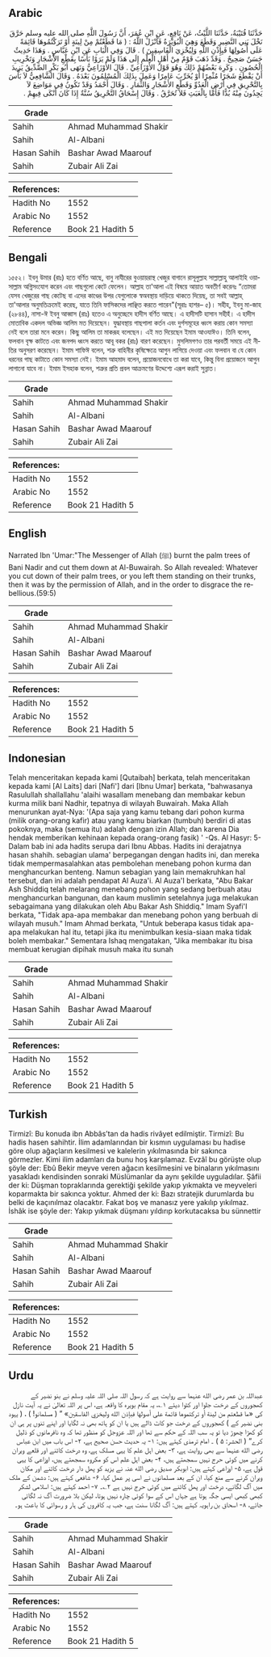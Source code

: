 ## Arabic


<div dir="rtl" lang="ar" style={{fontSize:'larger',backgroundColor:'#f8f9fa',padding:20}}>
حَدَّثَنَا قُتَيْبَةُ، حَدَّثَنَا اللَّيْثُ، عَنْ نَافِعٍ، عَنِ ابْنِ عُمَرَ، أَنَّ رَسُولَ اللَّهِ صلى الله عليه وسلم حَرَّقَ نَخْلَ بَنِي النَّضِيرِ وَقَطَعَ وَهِيَ الْبُوَيْرَةُ فَأَنْزَلَ اللَّهُ ‏:‏ ‏(‏ مَا قَطَعْتُمْ مِنْ لِينَةٍ أَوْ تَرَكْتُمُوهَا قَائِمَةً عَلَى أُصُولِهَا فَبِإِذْنِ اللَّهِ وَلِيُخْزِيَ الْفَاسِقِينَ ‏)‏ ‏.‏ قَالَ وَفِي الْبَابِ عَنِ ابْنِ عَبَّاسٍ ‏.‏ وَهَذَا حَدِيثٌ حَسَنٌ صَحِيحٌ ‏.‏ وَقَدْ ذَهَبَ قَوْمٌ مِنْ أَهْلِ الْعِلْمِ إِلَى هَذَا وَلَمْ يَرَوْا بَأْسًا بِقَطْعِ الأَشْجَارِ وَتَخْرِيبِ الْحُصُونِ ‏.‏ وَكَرِهَ بَعْضُهُمْ ذَلِكَ وَهُوَ قَوْلُ الأَوْزَاعِيِّ ‏.‏ قَالَ الأَوْزَاعِيُّ وَنَهَى أَبُو بَكْرٍ الصِّدِّيقُ يَزِيدَ أَنْ يَقْطَعَ شَجَرًا مُثْمِرًا أَوْ يُخَرِّبَ عَامِرًا وَعَمِلَ بِذَلِكَ الْمُسْلِمُونَ بَعْدَهُ ‏.‏ وَقَالَ الشَّافِعِيُّ لاَ بَأْسَ بِالتَّحْرِيقِ فِي أَرْضِ الْعَدُوِّ وَقَطْعِ الأَشْجَارِ وَالثِّمَارِ ‏.‏ وَقَالَ أَحْمَدُ وَقَدْ تَكُونُ فِي مَوَاضِعَ لاَ يَجِدُونَ مِنْهُ بُدًّا فَأَمَّا بِالْعَبَثِ فَلاَ تُحَرَّقُ ‏.‏ وَقَالَ إِسْحَاقُ التَّحْرِيقُ سُنَّةٌ إِذَا كَانَ أَنْكَى فِيهِمْ ‏.‏
</div>
<div style={{backgroundColor:'#f8f9fa',padding:20, marginBottom: 10}}><table> <thead> <tr> <th>Grade</th> <th></th> </tr> </thead> <tbody> <tr><td>Sahih</td><td>Ahmad Muhammad Shakir</td></tr><tr><td>Sahih</td><td>Al-Albani</td></tr><tr><td>Hasan Sahih</td><td>Bashar Awad Maarouf</td></tr><tr><td>Sahih</td><td>Zubair Ali Zai</td></tr></tbody></table><table> <thead> <tr> <th>References:</th> <th></th> </tr> </thead> <tbody><tr><td>Hadith No</td><td>1552</td></tr><tr><td>Arabic No</td><td>1552</td></tr><tr><td>Reference</td><td>Book 21 Hadith 5</td></tr></tbody></table></div>

## Bengali


<div dir="ltr" lang="bn" style={{fontSize:'larger',backgroundColor:'#f8f9fa',padding:20}}>
১৫৫২। ইবনু উমার (রাঃ) হতে বর্ণিত আছে, বানু নাযীরের বুওয়ায়রাস্থ খেজুর বাগানে রাসূলুল্লাহ সাল্লাল্লাহু আলাইহি ওয়াসাল্লাম অগ্নিসংযোগ করেন এবং গাছগুলো কেটে ফেলেন। আল্লাহ তা'আলা এই বিষয়ে আয়াত অবতীর্ণ করেনঃ “তোমরা যেসব খেজুরের গাছ কেটেছ বা এদের কাণ্ডের উপর যেগুলোকে স্বঅবস্থায় দাড়িয়ে থাকতে দিয়েছ, তা সবই আল্লাহ্‌ তা'আলার অনুমতিক্রমেই করেছ, যাতে তিনি ফাসিকদের লাঞ্ছিত করতে পারেন"(সূরাঃ হাশর– ৫)। সহীহ, ইবনু মা-জাহ (২৮৪৪), নাসা-ঈ ইবনু আব্বাস (রাঃ) হতেও এ অনুচ্ছেদে হাদীস বর্ণিত আছে। এ হাদীসটি হাসান সহীহঁ। এ হাদীস মোতাবিক একদল অভিজ্ঞ আলিম মত দিয়েছেন। যুদ্ধাবস্থায় গাছপালা কর্তন এবং দুর্গসমূহের ধ্বংস করায় কোন সমস্যা নেই বলে তারা মনে করেন। কিছু আলিম তা মাকরূহ বলেছেন। এই মত দিয়েছেন ইমাম আওযাঈও। তিনি বলেন, ফলবান বৃক্ষ কাটতে এবং জনপদ ধ্বংস করতে আবূ বকর (রাঃ) বারণ করেছেন। মুসলিমগণও তার পরবর্তী সময়ে এই নীতির অনুসরণ করেছেন। ইমাম শাফিঈ বলেন, শত্রু বাহিনীর কৃষিক্ষেত্রে আগুন লাগিয়ে দেওয়া এবং ফলবান বা যে কোন ধরনের গাছ কাটাতে কোন সমস্যা নেই। ইমাম আহমাদ বলেন, প্রয়োজনবোধে তা করা যাবে, কিন্তু বিনা প্রয়োজনে আগুন লাগানো যাবে না। ইমাম ইসহাক বলেন, শত্রুর প্রতি প্রবল আক্রমণের উদ্দেশ্যে এরূপ করাই সুন্নাত।
</div>
<div style={{backgroundColor:'#f8f9fa',padding:20, marginBottom: 10}}><table> <thead> <tr> <th>Grade</th> <th></th> </tr> </thead> <tbody> <tr><td>Sahih</td><td>Ahmad Muhammad Shakir</td></tr><tr><td>Sahih</td><td>Al-Albani</td></tr><tr><td>Hasan Sahih</td><td>Bashar Awad Maarouf</td></tr><tr><td>Sahih</td><td>Zubair Ali Zai</td></tr></tbody></table><table> <thead> <tr> <th>References:</th> <th></th> </tr> </thead> <tbody><tr><td>Hadith No</td><td>1552</td></tr><tr><td>Arabic No</td><td>1552</td></tr><tr><td>Reference</td><td>Book 21 Hadith 5</td></tr></tbody></table></div>

## English


<div dir="ltr" lang="en" style={{fontSize:'larger',backgroundColor:'#f8f9fa',padding:20}}>
Narrated Ibn 'Umar:"The Messenger of Allah (ﷺ) burnt the palm trees of Bani Nadir and cut them down at Al-Buwairah. So Allah revealed: Whatever you cut down of their palm trees, or you left them standing on their trunks, then it was by the permission of Allah, and in the order to disgrace the rebellious.(59:5)
</div>
<div style={{backgroundColor:'#f8f9fa',padding:20, marginBottom: 10}}><table> <thead> <tr> <th>Grade</th> <th></th> </tr> </thead> <tbody> <tr><td>Sahih</td><td>Ahmad Muhammad Shakir</td></tr><tr><td>Sahih</td><td>Al-Albani</td></tr><tr><td>Hasan Sahih</td><td>Bashar Awad Maarouf</td></tr><tr><td>Sahih</td><td>Zubair Ali Zai</td></tr></tbody></table><table> <thead> <tr> <th>References:</th> <th></th> </tr> </thead> <tbody><tr><td>Hadith No</td><td>1552</td></tr><tr><td>Arabic No</td><td>1552</td></tr><tr><td>Reference</td><td>Book 21 Hadith 5</td></tr></tbody></table></div>

## Indonesian


<div dir="ltr" lang="id" style={{fontSize:'larger',backgroundColor:'#f8f9fa',padding:20}}>
Telah menceritakan kepada kami [Qutaibah] berkata, telah menceritakan kepada kami [Al Laits] dari [Nafi'] dari [Ibnu Umar] berkata, "bahwasanya Rasulullah shallallahu 'alaihi wasallam menebang dan membakar kebun kurma milik bani Nadhir, tepatnya di wilayah Buwairah. Maka Allah menurunkan ayat-Nya: '(Apa saja yang kamu tebang dari pohon kurma (milik orang-orang kafir) atau yang kamu biarkan (tumbuh) berdiri di atas pokoknya, maka (semua itu) adalah dengan izin Allah; dan karena Dia hendak memberikan kehinaan kepada orang-orang fasik) ' -Qs. Al Hasyr: 5-Dalam bab ini ada hadits serupa dari Ibnu Abbas. Hadits ini derajatnya hasan shahih. sebagian ulama' berpegangan dengan hadits ini, dan mereka tidak mempermasalahkan atas pembolehan menebang pohon kurma dan menghancurkan benteng. Namun sebagian yang lain memakruhkan hal tersebut, dan ini adalah pendapat Al Auza'i. Al Auza'I berkata, "Abu Bakar Ash Shiddiq telah melarang menebang pohon yang sedang berbuah atau menghancurkan bangunan, dan kaum muslimin setelahnya juga melakukan sebagaimana yang dilakukan oleh Abu Bakar Ash Shiddiq." Imam Syafi'I berkata, "Tidak apa-apa membakar dan menebang pohon yang berbuah di wilayah musuh." Imam Ahmad berkata, "Untuk beberapa kasus tidak apa-apa melakukan hal itu, tetapi jika itu menimbulkan kesia-siaan maka tidak boleh membakar." Sementara Ishaq mengatakan, "Jika membakar itu bisa membuat kerugian dipihak musuh maka itu sunah
</div>
<div style={{backgroundColor:'#f8f9fa',padding:20, marginBottom: 10}}><table> <thead> <tr> <th>Grade</th> <th></th> </tr> </thead> <tbody> <tr><td>Sahih</td><td>Ahmad Muhammad Shakir</td></tr><tr><td>Sahih</td><td>Al-Albani</td></tr><tr><td>Hasan Sahih</td><td>Bashar Awad Maarouf</td></tr><tr><td>Sahih</td><td>Zubair Ali Zai</td></tr></tbody></table><table> <thead> <tr> <th>References:</th> <th></th> </tr> </thead> <tbody><tr><td>Hadith No</td><td>1552</td></tr><tr><td>Arabic No</td><td>1552</td></tr><tr><td>Reference</td><td>Book 21 Hadith 5</td></tr></tbody></table></div>

## Turkish


<div dir="ltr" lang="tr" style={{fontSize:'larger',backgroundColor:'#f8f9fa',padding:20}}>
Tirmizî: Bu konuda ibn Abbâs’tan da hadis rivâyet edilmiştir. Tirmizî: Bu hadis hasen sahihtir. İlim adamlarından bir kısmın uygulaması bu hadise göre olup ağaçların kesilmesi ve kalelerin yıkılmasında bir sakınca görmezler. Kimi ilim adamları da bunu hoş karşılamaz. Evzâî bu görüşte olup şöyle der: Ebû Bekir meyve veren ağacın kesilmesini ve binaların yıkılmasını yasakladı kendisinden sonraki Müslümanlar da aynı şekilde uyguladılar. Şâfii der ki: Düşman topraklarında gerektiği şekilde yakıp yıkmakta ve meyveleri koparmakta bir sakınca yoktur. Ahmed der ki: Bazı stratejik durumlarda bu belki de kaçınılmaz olacaktır. Fakat boş ve manasız yere yakılıp yıkılmaz. İshâk ise şöyle der: Yakıp yıkmak düşmanı yıldırıp korkutacaksa bu sünnettir
</div>
<div style={{backgroundColor:'#f8f9fa',padding:20, marginBottom: 10}}><table> <thead> <tr> <th>Grade</th> <th></th> </tr> </thead> <tbody> <tr><td>Sahih</td><td>Ahmad Muhammad Shakir</td></tr><tr><td>Sahih</td><td>Al-Albani</td></tr><tr><td>Hasan Sahih</td><td>Bashar Awad Maarouf</td></tr><tr><td>Sahih</td><td>Zubair Ali Zai</td></tr></tbody></table><table> <thead> <tr> <th>References:</th> <th></th> </tr> </thead> <tbody><tr><td>Hadith No</td><td>1552</td></tr><tr><td>Arabic No</td><td>1552</td></tr><tr><td>Reference</td><td>Book 21 Hadith 5</td></tr></tbody></table></div>

## Urdu


<div dir="rtl" lang="ur" style={{fontSize:'larger',backgroundColor:'#f8f9fa',padding:20}}>
عبداللہ بن عمر رضی الله عنہما سے روایت ہے کہ رسول اللہ صلی اللہ علیہ وسلم نے بنو نضیر کے کھجوروں کے درخت جلوا اور کٹوا دیئے ۱؎، یہ مقام بویرہ کا واقعہ ہے، اس پر اللہ تعالیٰ نے یہ آیت نازل کی «ما قطعتم من لينة أو تركتموها قائمة على أصولها فبإذن الله وليخزي الفاسقين» ” ( مسلمانو! ) ، ( یہود بنی نضیر کے ) کھجوروں کے درخت جو کاٹ ڈالے ہیں یا ان کو ہاتھ بھی نہ لگایا اور اپنے تنوں پر ہی ان کو کھڑا چھوڑ دیا تو یہ سب اللہ کے حکم سے تھا اور اللہ عزوجل کو منظور تھا کہ وہ نافرمانوں کو ذلیل کرے“ ( الحشر: ۵ ) ۔ امام ترمذی کہتے ہیں: ۱- یہ حدیث حسن صحیح ہے، ۲- اس باب میں ابن عباس رضی الله عنہما سے بھی روایت ہے، ۳- بعض اہل علم کا یہی مسلک ہے، وہ درخت کاٹنے اور قلعے ویران کرنے میں کوئی حرج نہیں سمجھتے ہیں، ۴- بعض اہل علم اس کو مکروہ سمجھتے ہیں، اوزاعی کا یہی قول ہے، ۵- اوزاعی کہتے ہیں: ابوبکر صدیق رضی الله عنہ نے یزید کو پھل دار درخت کاٹنے اور مکان ویران کرنے سے منع کیا، ان کے بعد مسلمانوں نے اسی پر عمل کیا، ۶- شافعی کہتے ہیں: دشمن کے ملک میں آگ لگانے، درخت اور پھل کاٹنے میں کوئی حرج نہیں ہے ۲؎۔ ۷- احمد کہتے ہیں: اسلامی لشکر کبھی کبھی ایسی جگہ ہوتا ہے جہاں اس کے سوا کوئی چارہ نہیں ہوتا، لیکن بلا ضرورت آگ نہ لگائی جائے، ۸- اسحاق بن راہویہ کہتے ہیں: آگ لگانا سنت ہے، جب یہ کافروں کی ہار و رسوائی کا باعث ہو۔
</div>
<div style={{backgroundColor:'#f8f9fa',padding:20, marginBottom: 10}}><table> <thead> <tr> <th>Grade</th> <th></th> </tr> </thead> <tbody> <tr><td>Sahih</td><td>Ahmad Muhammad Shakir</td></tr><tr><td>Sahih</td><td>Al-Albani</td></tr><tr><td>Hasan Sahih</td><td>Bashar Awad Maarouf</td></tr><tr><td>Sahih</td><td>Zubair Ali Zai</td></tr></tbody></table><table> <thead> <tr> <th>References:</th> <th></th> </tr> </thead> <tbody><tr><td>Hadith No</td><td>1552</td></tr><tr><td>Arabic No</td><td>1552</td></tr><tr><td>Reference</td><td>Book 21 Hadith 5</td></tr></tbody></table></div>